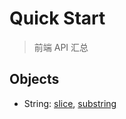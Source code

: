 # Quick Start
> 前端 API 汇总
## Objects
- String:
[slice](/objects/string#slice),
[substring](/objects/string#substring)
